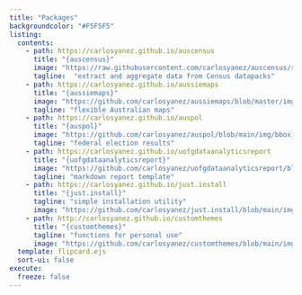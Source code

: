 ```yaml
---
title: "Packages"
backgroundcolor: "#F5F5F5"
listing:
  contents: 
    - path: https://carlosyanez.github.io/auscensus
      title: "{auscensus}"
      image: "https://raw.githubusercontent.com/carlosyanez/auscensus/refs/heads/main/img/bbox_ghcard.png"
      tagline:  "extract and aggregate data from Census datapacks"
    - path: https://carlosyanez.github.io/aussiemaps
      title: "{aussiemaps}"
      image: "https://github.com/carlosyanez/aussiemaps/blob/master/img/bbox_ghcard.png?raw=true"
      tagline: "flexible Australian maps"
    - path: https://carlosyanez.github.io/auspol
      title: "{auspol}"
      image: "https://github.com/carlosyanez/auspol/blob/main/img/bbox_ghcard.png?raw=true"
      tagline: "federal election results"
    - path: https://carlosyanez.github.io/uofgdataanalyticsreport
      title: "{uofgdataanalyticsreport}"
      image: "https://github.com/carlosyanez/uofgdataanalyticsreport/blob/main/img/bbox_ghcard.png?raw=true"
      tagline: "markdown report template"
    - path: https://carlosyanez.github.io/just.install
      title: "{just.install}"
      tagline: "simple installation utility"
      image: "https://github.com/carlosyanez/just.install/blob/main/img/bbox_ghcard.png?raw=true"
    - path: http://carlosyanez.github.io/customthemes
      title: "{customthemes}"
      tagline: "functions for personal use"
      image: "https://github.com/carlosyanez/customthemes/blob/main/img/bbox_ghcard.png?raw=true"
  template: flipcard.ejs
  sort-ui: false
execute:
  freeze: false
---
```


```{=html}
<p></p>
<p></p>
```